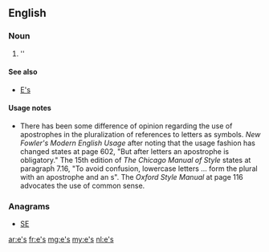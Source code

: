 {{also|Appendix:Variations of "es"}}
==English==

===Noun===
{{head|en}}

# ''{{plural of|e}}

====See also====
* [[E's]]

====Usage notes====
* There has been some difference of opinion regarding the use of apostrophes in the pluralization of references to letters as symbols.  ''New Fowler's Modern English Usage'' after noting that the usage fashion has changed states at page 602, "But after letters an apostrophe is obligatory."    The 15th edition of ''The Chicago Manual of Style'' states at paragraph 7.16, "To avoid confusion, lowercase letters ... form the plural with an apostrophe and an s".  The ''Oxford Style Manual'' at page 116 advocates the use of common sense.

===Anagrams===
* [[SE#English|SE]]

[[ar:e's]]
[[fr:e's]]
[[mg:e's]]
[[my:e's]]
[[nl:e's]]